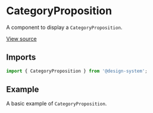 
<Meta
  title="Sections / Category Proposition"
  component={CategoryProposition}
/>

# CategoryProposition

A component to display a `CategoryProposition`.

[View source](https://github.com/actarian/design-system/tree/main/src/@sections/category-proposition)

## Imports

```js
import { CategoryProposition } from '@design-system';
```

## Example

A basic example of `CategoryProposition`.

<Canvas>
  <Story name="Category Proposition">
    <CategoryProposition />
  </Story>
</Canvas>
